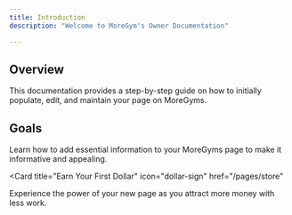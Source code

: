 ```yaml
---
title: Introduction
description: "Welcome to MoreGym's Owner Documentation"

---
```




## Overview

This documentation provides a step-by-step guide on how to initially populate, edit, and maintain your page on MoreGyms.



## Goals


<CardGroup cols={2}>
  <Card
    title="Build your page"
    icon="hammer"
    href="/quickstart"
  >
    Learn how to add essential information to your MoreGyms page to make it informative and appealing.
  </Card>

  <Card
    title="Earn Your First Dollar"
    icon="dollar-sign"
    href="/pages/store"
  >
Experience the power of your new page as you attract more money with less work.
  </Card>

</CardGroup>
